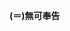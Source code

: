 <span style="font-weight:bold;{{#ifeq:{{#titleparts:{{FULLPAGENAME}}|1}}|Wikipedia:頁面存廢討論||{{#ifeq:{{#titleparts:{{FULLPAGENAME}}|1}}|Wikipedia:檔案存廢討論||background:lightgray;color:gray;}}}}">(＝)</span>'''無可奉告'''